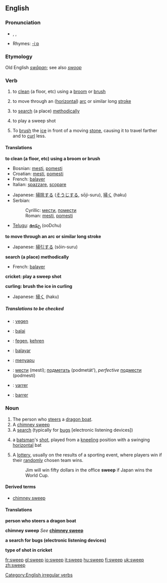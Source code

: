 ==English==

===Pronunciation===
* {{AHD|swēp}}, {{IPA|/swiːp/}}, {{SAMPA|/swi:p/}}
*Rhymes: [[Rhymes:English:-iːp|-iːp]]
===Etymology===
{{webster}}
Old English ''[[swāpan]]''; see also ''[[swoop]]''

===Verb===
{{en-verb|sweeps|sweeping|swept}}

#{{transitive}} to [[clean]] (a floor, etc) using a [[broom]] or [[brush]]
#{{intransitive}} to move through an ([[horizontal]]) [[arc]] or similar long [[stroke]]
#{{transitive}} to [[search]] (a place) [[methodically]]
# {{cricket}} to play a sweep shot
# {{curling}} To [[brush]] the [[ice]] in front of a moving [[stone]], causing it to travel farther and to [[curl]] less.

====Translations====
'''to clean (a floor, etc) using a broom or brush'''
{{top}}
*Bosnian: [[mesti#Bosnian|mesti]], [[pomesti#Bosnian|pomesti]]
*Croatian: [[mesti#Croatian|mesti]], [[pomesti#Croatian|pomesti]]
*French: [[balayer]]
*Italian: [[spazzare]], [[scopare]]
{{mid}}
*Japanese: [[掃除]]する ([[そうじ]]する, sōji-suru), [[掃く]] (haku)
*Serbian:
*:Cyrillic: [[мести#Serbian|мести]], [[помести#Serbian|помести]]
*:Roman: [[mesti#Serbian|mesti]], [[pomesti#Serbian|pomesti]]
*[[Telugu]]: [[ఊడ్చు]] (ooDchu)
{{bottom}}

'''to move through an arc or similar long stroke'''
{{top}}
{{mid}}
*Japanese: [[掃引]]する (sōin-suru)
{{bottom}}

'''search (a place) methodically'''
{{top}}
*French: [[balayer]]
{{mid}}
{{bottom}}

'''cricket: play a sweep shot'''
{{top}}
{{mid}}
{{bottom}}

'''curling: brush the ice in curling'''
{{top}}
{{mid}}
*Japanese: [[掃く]] (haku)
{{bottom}}

=====Translations to be checked=====
<!--Remove this section once all of the translations below have been moved into the tables above.-->
{{checktrans}}
{{top}}
*{{ttbc|Dutch}}: [[vegen]]
*{{ttbc|Esperanto}}: [[balai]]
*{{ttbc|German}}: [[fegen]], [[kehren]]
*{{ttbc|Ido}}: [[balayar]]
{{mid}}
*{{ttbc|Indonesian}}: [[sapu|menyapu]]
*{{ttbc|Russian}}: [[мести]] (mestí); [[подметать]] (podmetát'), ''perfective'' [[подмести]] (podmestí)
*{{ttbc|Portuguese}}: [[varrer]]
*{{ttbc|Spanish}}: [[barrer#Spanish|barrer]]
{{bottom}}

===Noun===
{{en-noun}}

# The person who [[steer]]s a [[dragon boat]].<!-- possibly other types of boats? -->
# A [[chimney sweep]]
# A [[search]] (typically for [[bug]]s [electronic listening devices])
#{{cricket}} a [[batsman]]'s [[shot]], played from a [[kneeling]] position with a swinging [[horizontal]] bat
# A [[lottery]], usually on the results of a sporting event, where players win if their [[random]]ly chosen team wins.
#:Jim will win fifty dollars in the office '''sweep''' if Japan wins the World Cup.

====Derived terms====
*[[chimney sweep]]

====Translations====
'''person who steers a dragon boat'''
{{top}}
{{mid}}
{{bottom}}

'''chimney sweep'''
''See'' '''[[chimney sweep]]'''
{{top}}
{{mid}}
{{bottom}}

'''a search for bugs (electronic listening devices)'''
{{top}}
{{mid}}
{{bottom}}

'''type of shot in cricket'''
{{top}}
{{mid}}
{{bottom}}

[[Category:English irregular verbs]]

[[fr:sweep]]
[[gl:sweep]]
[[io:sweep]]
[[it:sweep]]
[[hu:sweep]]
[[fi:sweep]]
[[uk:sweep]]
[[zh:sweep]]